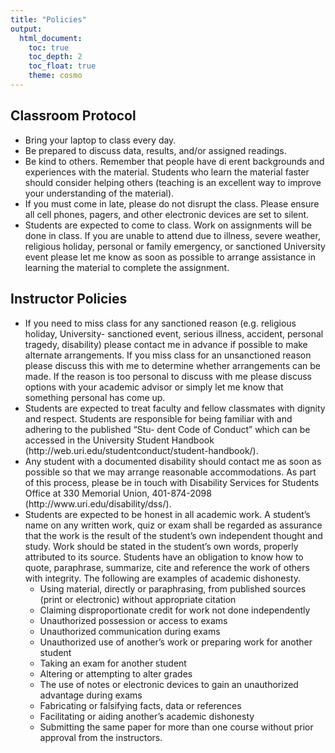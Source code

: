 ```yaml
---
title: "Policies"
output: 
  html_document:
    toc: true
    toc_depth: 2
    toc_float: true
    theme: cosmo
---
```


## Classroom Protocol

* Bring your laptop to class every day.
* Be prepared to discuss data, results, and/or assigned readings.
* Be kind to others. Remember that people have di erent backgrounds and experiences with the material. Students who learn the material faster should consider helping others (teaching is an excellent way to improve your understanding of the material).
* If you must come in late, please do not disrupt the class. Please ensure all cell phones, pagers, and other electronic devices are set to silent.
* Students are expected to come to class. Work on assignments will be done in class. If you are unable to attend due to illness, severe weather, religious holiday, personal or family emergency, or sanctioned University event please let me know as soon as possible to arrange assistance in learning the material to complete the assignment.

## Instructor Policies
* If you need to miss class for any sanctioned reason (e.g. religious holiday, University- sanctioned event, serious illness, accident, personal tragedy, disability) please contact me in advance if possible to make alternate arrangements. If you miss class for an unsanctioned reason please discuss this with me to determine whether arrangements can be made. If the reason is too personal to discuss with me please discuss options with your academic advisor or simply let me know that something personal has come up.
* Students are expected to treat faculty and fellow classmates with dignity and respect. Students are responsible for being familiar with and adhering to the published “Stu- dent Code of Conduct” which can be accessed in the University Student Handbook (http://web.uri.edu/studentconduct/student-handbook/).
* Any student with a documented disability should contact me as soon as possible so that we may arrange reasonable accommodations. As part of this process, please be in touch with Disability Services for Students Office at 330 Memorial Union, 401-874-2098 (http://www.uri.edu/disability/dss/).
* Students are expected to be honest in all academic work. A student’s name on any written work, quiz or exam shall be regarded as assurance that the work is the result of the student’s own independent thought and study. Work should be stated in the student’s own words, properly attributed to its source. Students have an obligation to know how to quote, paraphrase, summarize, cite and reference the work of others with integrity. The following are examples of academic dishonesty.
  * Using material, directly or paraphrasing, from published sources (print or electronic) without appropriate citation
  * Claiming disproportionate credit for work not done independently
  * Unauthorized possession or access to exams
  * Unauthorized communication during exams
  * Unauthorized use of another’s work or preparing work for another student
  * Taking an exam for another student
  * Altering or attempting to alter grades
  * The use of notes or electronic devices to gain an unauthorized advantage during exams
  * Fabricating or falsifying facts, data or references
  * Facilitating or aiding another’s academic dishonesty
  * Submitting the same paper for more than one course without prior approval from the instructors.
